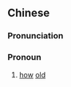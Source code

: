 {{also|几岁}}
==Chinese==
{{zh-forms|s=几岁}}

===Pronunciation===
{{zh-pron
|m=jǐsuì
|c=gei2 seoi3
|md=gūi-huói
|w=2ji soe
|cat=pron
}}

===Pronoun===
{{zh-pronoun}}

# [[how]] [[old]]
#: {{zh-x|你 幾歲 了？|'''How old''' are you? [may be impolite to an adult]}}